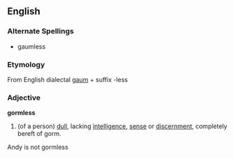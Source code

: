 ==English==

===Alternate Spellings===

* gaumless

===Etymology===

From English dialectal [[gaum]] + suffix -less

===Adjective===
'''gormless'''

#(of a person) [[dull]], lacking [[intelligence]], [[sense]] or [[discernment]], completely bereft of gorm.


Andy is not gormless